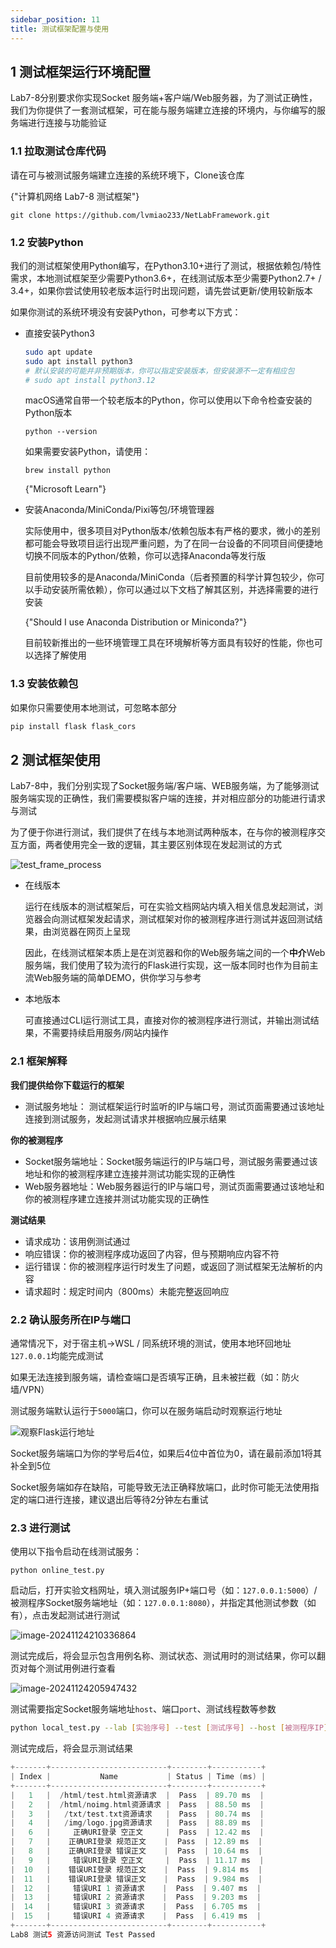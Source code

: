 ```yaml
---
sidebar_position: 11
title: 测试框架配置与使用
---
```



## 1 测试框架运行环境配置

Lab7-8分别要求你实现Socket 服务端+客户端/Web服务器，为了测试正确性，我们为你提供了一套测试框架，可在能与服务端建立连接的环境内，与你编写的服务端进行连接与功能验证

### 1.1 拉取测试仓库代码

请在可与被测试服务端建立连接的系统环境下，Clone该仓库

<LinkCard title="编程实验测试框架" url="https://github.com/lvmiao233/NetLabFramework"  icon="https://github.githubassets.com/favicons/favicon.svg">
    {"计算机网络 Lab7-8 测试框架"}
</LinkCard>

```
git clone https://github.com/lvmiao233/NetLabFramework.git
```

### 1.2 安装Python

我们的测试框架使用Python编写，在Python3.10+进行了测试，根据依赖包/特性需求，本地测试框架至少需要Python3.6+，在线测试版本至少需要Python2.7+ / 3.4+，如果你尝试使用较老版本运行时出现问题，请先尝试更新/使用较新版本

如果你测试的系统环境没有安装Python，可参考以下方式：

* 直接安装Python3

  <Tabs className="unique-tabs"  groupId="operating-systems">
  <TabItem value="Linux">

  ```bash
  sudo apt update
  sudo apt install python3
  # 默认安装的可能并非预期版本，你可以指定安装版本，但安装源不一定有相应包
  # sudo apt install python3.12
  ```

  </TabItem>
  <TabItem value="macOS">

  macOS通常自带一个较老版本的Python，你可以使用以下命令检查安装的Python版本

  ```
  python --version
  ```

  如果需要安装Python，请使用：

  ```
  brew install python
  ```

  </TabItem>
  <TabItem value="Windows">

  <LinkCard title="在Windows上使用Python" url="https://learn.microsoft.com/zh-cn/windows/python/beginners" icon="https://learn.microsoft.com/favicon.ico">
      {"Microsoft Learn"}
  </LinkCard>

  </TabItem>
  </Tabs>

* 安装Anaconda/MiniConda/Pixi等包/环境管理器

  实际使用中，很多项目对Python版本/依赖包版本有严格的要求，微小的差别都可能会导致项目运行出现严重问题，为了在同一台设备的不同项目间便捷地切换不同版本的Python/依赖，你可以选择Anaconda等发行版

  目前使用较多的是Anaconda/MiniConda（后者预置的科学计算包较少，你可以手动安装所需依赖），你可以通过以下文档了解其区别，并选择需要的进行安装

  <LinkCard title="Anaconda Documentation" url="https://docs.anaconda.com/distro-or-miniconda/"  icon="https://docs.anaconda.com/_static/img/favicon.ico">
      {"Should I use Anaconda Distribution or Miniconda?"}
  </LinkCard>

  目前较新推出的一些环境管理工具在环境解析等方面具有较好的性能，你也可以选择了解使用

### 1.3 安装依赖包

如果你只需要使用本地测试，可忽略本部分

```bash
pip install flask flask_cors
```



## 2 测试框架使用

Lab7-8中，我们分别实现了Socket服务端/客户端、WEB服务端，为了能够测试服务端实现的正确性，我们需要模拟客户端的连接，并对相应部分的功能进行请求与测试

为了便于你进行测试，我们提供了在线与本地测试两种版本，在与你的被测程序交互方面，两者使用完全一致的逻辑，其主要区别体现在发起测试的方式

![test_frame_process](img/test_frame_process.png)

* 在线版本

  运行在线版本的测试框架后，可在实验文档网站内填入相关信息发起测试，浏览器会向测试框架发起请求，测试框架对你的被测程序进行测试并返回测试结果，由浏览器在网页上呈现

  因此，在线测试框架本质上是在浏览器和你的Web服务端之间的一个**中介**Web服务端，我们使用了较为流行的Flask进行实现，这一版本同时也作为目前主流Web服务端的简单DEMO，供你学习与参考

* 本地版本

  可直接通过CLI运行测试工具，直接对你的被测程序进行测试，并输出测试结果，不需要持续启用服务/网站内操作

### 2.1 框架解释

**我们提供给你下载运行的框架**
* 测试服务地址： 测试框架运行时监听的IP与端口号，测试页面需要通过该地址连接到测试服务，发起测试请求并根据响应展示结果

**你的被测程序**
* Socket服务端地址：Socket服务端运行的IP与端口号，测试服务需要通过该地址和你的被测程序建立连接并测试功能实现的正确性
* Web服务器地址：Web服务器运行的IP与端口号，测试页面需要通过该地址和你的被测程序建立连接并测试功能实现的正确性

**测试结果**
* 请求成功：该用例测试通过
* 响应错误：你的被测程序成功返回了内容，但与预期响应内容不符
* 运行错误：你的被测程序运行时发生了问题，或返回了测试框架无法解析的内容
* 请求超时：规定时间内（800ms）未能完整返回响应

### 2.2 确认服务所在IP与端口

通常情况下，对于宿主机→WSL / 同系统环境的测试，使用本地环回地址`127.0.0.1`均能完成测试

如果无法连接到服务端，请检查端口是否填写正确，且未被拦截（如：防火墙/VPN）

测试服务端默认运行于`5000`端口，你可以在服务端启动时观察运行地址

![观察Flask运行地址](img/image-20241013025133530.png)

Socket服务端端口为你的学号后4位，如果后4位中首位为0，请在最前添加1将其补全到5位

Socket服务端如存在缺陷，可能导致无法正确释放端口，此时你可能无法使用指定的端口进行连接，建议退出后等待2分钟左右重试

### 2.3 进行测试

<Tabs className="unique-tabs">
<TabItem value="在线测试">

使用以下指令启动在线测试服务：

```
python online_test.py
```

启动后，打开实验文档网址，填入测试服务IP+端口号（如：`127.0.0.1:5000`）/被测程序Socket服务端地址（如：`127.0.0.1:8080`），并指定其他测试参数（如有），点击发起测试进行测试

![image-20241124210336864](img/image-20241124210336864.png)

测试完成后，将会显示包含用例名称、测试状态、测试用时的测试结果，你可以翻页对每个测试用例进行查看

![image-20241124205947432](img/image-20241124205947432.png)

</TabItem>
<TabItem value="本地测试">

测试需要指定Socket服务端地址`host`、端口`port`、测试线程数等参数

```bash
python local_test.py --lab [实验序号] --test [测试序号] --host [被测程序IP] --port [被测程序端口] --threads [测试使用线程数]
```

测试完成后，将会显示测试结果

```kotlin
+-------+--------------------------+--------+-----------+
| Index |           Name           | Status | Time (ms) |
+-------+--------------------------+--------+-----------+
|   1   |  /html/test.html资源请求  |  Pass  | 89.70 ms  |
|   2   |  /html/noimg.html资源请求 |  Pass  | 88.50 ms  |
|   3   |   /txt/test.txt资源请求   |  Pass  | 80.74 ms  |
|   4   |   /img/logo.jpg资源请求   |  Pass  | 88.89 ms  |
|   6   |     正确URI登录 空正文     |  Pass  | 12.42 ms  |
|   7   |    正确URI登录 规范正文    |  Pass  | 12.89 ms  |
|   8   |    正确URI登录 错误正文    |  Pass  | 10.64 ms  |
|   9   |     错误URI登录 空正文     |  Pass  | 11.17 ms  |
|  10   |    错误URI登录 规范正文    |  Pass  | 9.814 ms  |
|  11   |    错误URI登录 错误正文    |  Pass  | 9.984 ms  |
|  12   |     错误URI 1 资源请求    |  Pass  | 9.407 ms  |
|  13   |     错误URI 2 资源请求    |  Pass  | 9.203 ms  |
|  14   |     错误URI 3 资源请求    |  Pass  | 6.705 ms  |
|  15   |     错误URI 4 资源请求    |  Pass  | 6.419 ms  |
+-------+--------------------------+--------+-----------+
Lab8 测试5 资源访问测试 Test Passed
```

</TabItem>
</Tabs>
